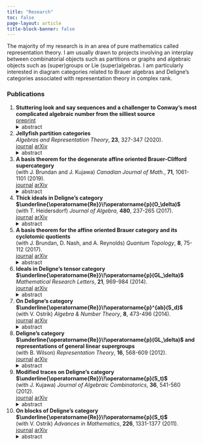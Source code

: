 ```yaml
---
title: "Research"
toc: false
page-layout: article
title-block-banner: false
---
```


The majority of my research is in an area of pure mathematics called representation theory. I am usually  drawn to projects involving an interplay between combinatorial objects such as partitions or graphs and algebraic objects such as (super)groups or Lie (super)algebras. I am particularly interested in diagram categories related to Brauer algebras and Deligne's categories associated with representation theory in complex rank.

### Publications

1. **Stuttering look and say sequences and a challenger to Conway's most complicated algebraic number from the silliest source**
<br>
<a class="btn btn-outline-primary btn-sm" href="https://arxiv.org/abs/2206.11991" role="button">preprint</a>
<details>
	<summary>abstract</summary>
	We introduce stuttering look and say sequences and describe their chemical structure in the spirit of Conway's work on audioactive decay. We show the growth rate of a stuttering look and say sequence is an algebraic integer of degree 415.
</details>

1. **Jellyfish partition categories** 
<br>
*Algebras and Representation Theory*, **23**, 327-347 (2020).
<br>
<a class="btn btn-outline-primary btn-sm" href="https://link.springer.com/article/10.1007/s10468-018-09851-7" role="button">journal</a>
<a class="btn btn-outline-primary btn-sm" href="https://arxiv.org/abs/1612.05182" role="button">arXiv</a>
<details>
	<summary>abstract</summary>
	For each positive integer $n$, we introduce a monoidal category $\mathcal{JP}(n)$ using a generalization of partition diagrams. When the characteristic of the ground field is either 0 or at least $n$, we show $\mathcal{JP}(n)$ is monoidally equivalent to the full subcategory of $\operatorname{Rep}(A_n)$ whose objects are tensor powers of the natural $n$-dimensional permutation representation of the alternating group $A_n.$
</details>

1. **A basis theorem for the degenerate affine oriented Brauer-Clifford supercategory** 
<br>
(with J. Brundan and J. Kujawa) *Canadian Journal of Math.*, **71**, 1061-1101 (2019).
<br>
<a class="btn btn-outline-primary btn-sm" href="https://www.cambridge.org/core/journals/canadian-journal-of-mathematics/article/basis-theorem-for-the-degenerate-affine-oriented-brauerclifford-supercategory/5A69C40B569D8AD84D835007C504309F" role="button">journal</a>
<a class="btn btn-outline-primary btn-sm" href="https://arxiv.org/abs/1706.09999" role="button">arXiv</a>
<details>
	<summary>abstract</summary>
	We introduce the oriented Brauer-Clifford and degenerate affine oriented Brauer-Clifford supercategories. These are diagrammatically defined monoidal supercategories which provide combinatorial models for certain natural monoidal supercategories of supermodules and endosuperfunctors, respectively, for the Lie superalgebras of type Q. Our main results are basis theorems for these diagram supercategories. We also discuss connections and applications to the representation theory of the Lie superalgebra of type Q.
</details>

1. **Thick ideals in Deligne's category $\underline{\operatorname{Re}}\!\operatorname{p}(O_\delta)$** 
<br>
(with T. Heidersdorf) *Journal of Algebra*, **480**, 237-265 (2017).
<br>
<a class="btn btn-outline-primary btn-sm" href="https://www.sciencedirect.com/science/article/pii/S0021869317301060" role="button">journal</a>
<a class="btn btn-outline-primary btn-sm" href="https://arxiv.org/abs/1507.06728" role="button">arXiv</a> 
<details>
	<summary>abstract</summary>
	We describe indecomposable objects in Deligne's category $\underline{\operatorname{Re}}\!\operatorname{p}(O_\delta)$ and explain how to decompose their tensor products. We then classify thick ideals in $\underline{\operatorname{Re}}\!\operatorname{p}(O_\delta)$. As an application we classify the indecomposable summands of tensor powers of the standard representation of the orthosymplectic supergroup up to isomorphism.
</details>

1. **A basis theorem for the affine oriented Brauer category and its cyclotomic quotients** 
<br>
(with J. Brundan, D. Nash, and A. Reynolds) *Quantum Topology*, **8**, 75-112 (2017).
<br>
<a class="btn btn-outline-primary btn-sm" href="https://ems.press/journals/qt/issues/1360" role="button">journal</a>
<a class="btn btn-outline-primary btn-sm" href="https://arxiv.org/abs/1404.6574" role="button">arXiv</a> 
<details>
	<summary>abstract</summary>
	The affine oriented Brauer category is a monoidal category obtained from the oriented Brauer category (= the free symmetric monoidal category generated by a single object and its dual) by adjoining a polynomial generator subject to appropriate relations. In this article, we prove a basis theorem for the morphism spaces in this category, as well as for all of its cyclotomic quotients.
</details>


1. **Ideals in Deligne's tensor category $\underline{\operatorname{Re}}\!\operatorname{p}(GL_\delta)$** 
<br>
*Mathematical Research Letters*, **21**, 969-984 (2014).
<br>
<a class="btn btn-outline-primary btn-sm" href="https://www.intlpress.com/site/pub/pages/journals/items/mrl/content/vols/0021/0005/a004/index.php" role="button">journal</a>
<a class="btn btn-outline-primary btn-sm" href="https://arxiv.org/abs/1201.5669" role="button">arXiv</a> 
<details>
	<summary>abstract</summary>
	We give a classification of ideals in $\underline{\operatorname{Re}}\!\operatorname{p}(GL_\delta)$) for arbitrary $\delta.$
</details>


1. **On Deligne's category $\underline{\operatorname{Re}}\!\operatorname{p}^{ab}(S_d)$** 
<br>
(with V. Ostrik) *Algebra & Number Theory*, **8**, 473-496 (2014).
<br>
<a class="btn btn-outline-primary btn-sm" href="https://msp.org/ant/2014/8-2/p08.xhtml" role="button">journal</a>
<a class="btn btn-outline-primary btn-sm" href="https://arxiv.org/abs/1304.3491" role="button">arXiv</a> 
<details>
	<summary>abstract</summary>
	We prove a universal property of Deligne's category $\underline{\operatorname{Re}}\!\operatorname{p}^{ab}(S_d)$. Along the way, we classify tensor ideals in the category $\underline{\operatorname{Re}}\!\operatorname{p}(S_d).$
</details>


1. **Deligne's category $\underline{\operatorname{Re}}\!\operatorname{p}(GL_\delta)$ and representations of general linear supergroups** 
<br>
(with B. Wilson) *Representation Theory*, **16**, 568-609 (2012).
<br>
<a class="btn btn-outline-primary btn-sm" href="https://www.ams.org/journals/ert/2012-16-16/S1088-4165-2012-00425-3/" role="button">journal</a>
<a class="btn btn-outline-primary btn-sm" href="https://arxiv.org/abs/1108.0652" role="button">arXiv</a> 
<details>
	<summary>abstract</summary>
	We classify indecomposable summands of mixed tensor powers of the natural representation for the general linear supergroup up to isomorphism. We also give a formula for the characters of these summands in terms of composite supersymmetric Schur polynomials, and give a method for decomposing their tensor products. Along the way, we describe indecomposable objects in $\underline{\operatorname{Re}}\!\operatorname{p}(GL_\delta)$ and explain how to decompose their tensor products.
</details>


1. **Modified traces on Deligne's category $\underline{\operatorname{Re}}\!\operatorname{p}(S_t)$** 
<br>
(with J. Kujawa) *Journal of Algebraic Combinatorics*, **36**, 541-560 (2012).
<br>
<a class="btn btn-outline-primary btn-sm" href="https://link.springer.com/article/10.1007/s10801-012-0349-1" role="button">journal</a>
<a class="btn btn-outline-primary btn-sm" href="https://arxiv.org/abs/1103.2082" role="button">arXiv</a> 
<details>
	<summary>abstract</summary>
	Deligne has defined a category which interpolates among the representations of the various symmetric groups. In this paper we show Deligne’s category admits a unique nontrivial family of modified trace functions. Such modified trace functions have already proven to be interesting in both low-dimensional topology and representation theory. We also introduce a graded variant of Deligne’s category, lift the modified trace functions to the graded setting, and use them to recover the well-known invariant of framed knots known as the writhe.
</details>


1. **On blocks of Deligne's category $\underline{\operatorname{Re}}\!\operatorname{p}(S_t)$** 
<br>
(with V. Ostrik) *Advances in Mathematics*, **226**, 1331-1377 (2011).
<br>
<a class="btn btn-outline-primary btn-sm" href="https://www.sciencedirect.com/science/article/pii/S0001870810003142" role="button">journal</a>
<a class="btn btn-outline-primary btn-sm" href="https://arxiv.org/abs/0910.5695" role="button">arXiv</a> 
<details>
	<summary>abstract</summary>
	Recently P. Deligne introduced the tensor category $\underline{\operatorname{Re}}\!\operatorname{p}(S_t)$ (for $t$ not necessarily an integer) which in a certain precise sense interpolates the categories $\operatorname{Rep}(S_d)$ of representations of the symmetric groups $S_d$. In this paper we describe the blocks of Deligne's category $\underline{\operatorname{Re}}\!\operatorname{p}(S_t).$
</details>







